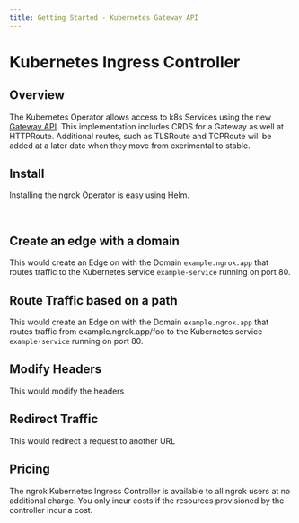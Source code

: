 ```yaml
---
title: Getting Started - Kubernetes Gateway API
---
```








# Kubernetes Ingress Controller

## Overview

The Kubernetes Operator allows access to k8s Services using the new [Gateway API](https://gateway-api.sigs.k8s.io/).
This implementation includes CRDS for a Gateway as well at HTTPRoute.
Additional routes, such as TLSRoute and TCPRoute will be added at a later date when they move from exerimental to stable.

## Install

Installing the ngrok Operator is easy using Helm.

<K8sGatewayAPIInstallExample />

<br />

## Create an edge with a domain

This would create an Edge on with the Domain `example.ngrok.app` that routes traffic to the Kubernetes service `example-service` running on port 80.

<StaticDomainKubernetesGatewayExample />

## Route Traffic based on a path

This would create an Edge on with the Domain `example.ngrok.app` that routes traffic from example.ngrok.app/foo to the Kubernetes service `example-service` running on port 80.

<StaticDomainKubernetesGatewayPathExample />

## Modify Headers
This would modify the headers

<K8sGatewayModifyHeadersExample />

## Redirect Traffic
This would redirect a request to another URL
<K8sGatewayRedirectExample />

## Pricing

The ngrok Kubernetes Ingress Controller is available to all ngrok users at no
additional charge. You only incur costs if the resources provisioned by the
controller incur a cost.